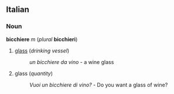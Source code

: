 ==Italian==
===Noun===
'''bicchiere''' ''m'' (''plural'' '''bicchieri''')

#[[glass]] (''drinking vessel'')
#:''un bicchiere da vino'' - a wine glass
#glass (''quantity'')
#:''Vuoi un bicchiere di vino?'' - Do you want a glass of wine?